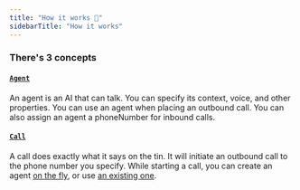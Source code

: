```yaml
---
title: "How it works 🧠"
sidebarTitle: "How it works"
---
```


### There's 3 concepts

<CardGroup cols={3}>
  <Card
    title="Agent"
    icon="square-1"
    color="#ea5a0c"
    href="/api-reference/agent"
  ></Card>
  <Card
    title="Outbound Call"
    icon="square-2"
    color="#0285c7"
    href="/api-reference/outbound_call"
  ></Card>
  <Card
    title="Inbound Phone"
    icon="square-3"
    color="#0285c7"
    href="/api-reference/inbound_phone"
  ></Card>
</CardGroup>

#### [`Agent`](/api-reference/agent)

An agent is an AI that can talk. You can specify its context, voice, and other properties. You can use an agent when placing an outbound call. You can also assign an agent a phoneNumber for inbound calls.

#### [`Call`](/api-reference/call)

A call does exactly what it says on the tin. It will initiate an outbound call to the phone number you specify. While starting a call, you can create an agent [on the fly](/api-reference/call/create.transient), or use [an existing one](/api-reference/call/create).
